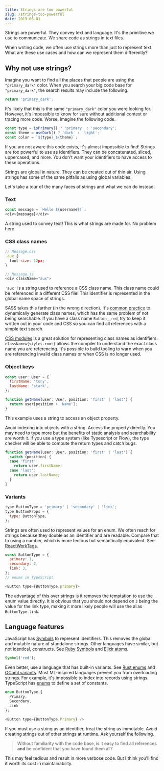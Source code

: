 ```yaml
---
title: Strings are too powerful
slug: /strings-too-powerful
date: 2019-06-01
---
```


Strings are powerful. They convey text and language. It's the primitive we use to communicate. We share code as strings in text files.

When writing code, we often use strings more than just to represent text. What are these use cases and how can we represent them differently?

## Why not use strings?

Imagine you want to find all the places that people are using the `"primary_dark"` color. When you search your big code base for `"primary_dark"`, the search results may include the following.

```js
return 'primary_dark';
```

It's likely that this is the same `"primary_dark"` color you were looking for. However, it's impossible to know for sure without additional context or tracing more code. Worse, imagine the following code.

```js
const type = isPrimary() ? 'primary' : 'secondary';
const theme = useDark() ? 'dark' : 'light';
const color = `${type}_${theme}`;
```

If you are not aware this code exists, it's almost impossible to find! Strings are too powerful to use as identifiers. They can be concatenated, sliced, uppercased, and more. You don't want your identifiers to have access to these operations.

Strings are global in nature. They can be created out of thin air. Using strings has some of the same pitfalls as using global variables.

Let's take a tour of the many faces of strings and what we can do instead.

### Text

```js
const message = `Hello ${username}!`;
<div>{message}</div>
```

A string used to convey text! This is what strings are made for. No problem here.

### CSS class names

```js
// Message.css
.aux {
  font-size: 12px;
}

// Message.js
<div className="aux">
```

`'aux'` is a string used to reference a CSS class name. This class name could be referenced in a different CSS file! This identifier is represented in the global name space of strings.

SASS takes this farther (in the wrong direction). It's [common practice](https://sass-lang.com/documentation/style-rules/parent-selector#adding-suffixes) to dynamically generate class names, which has the same problem of not being searchable. If you have a class name `Button__red`, try to keep it written out in your code and CSS so you can find all references with a simple text search.

[CSS modules](https://github.com/css-modules/css-modules) is a great solution for representing class names as identifiers. `className={styles.root}` allows the compiler to understand the exact class name you are referencing. It's possible to build tooling to warn when you are referencing invalid class names or when CSS is no longer used.

### Object keys

```js
const user: User = {
  firstName: 'tony',
  lastName: 'stark',
};

function getName(user: User, position: 'first' | 'last') {
  return user[position + 'Name'];
}
```

This example uses a string to access an object property.

Avoid indexing into objects with a string. Access the property directly. You may need to type more but the benefits of static analysis and searchability are worth it. If you use a type system (like Typescript or Flow), the type checker will be able to compute the return types and catch bugs.

```js
function getName(user: User, position: 'first' | 'last') {
  switch (position) {
  case 'first':
    return user.firstName;
  case 'last':
    return user.lastName;
  }
}
```

### Variants

```js
type ButtonType = 'primary' | 'secondary' | 'link';
type ButtonProps = {
  type: ButtonType,
};
```

Strings are often used to represent values for an enum. We often reach for strings because they double as an identifier and are readable. Compare that to using a number, which is more tedious but semantically equivalent. See [ReactWorkTags](https://github.com/facebook/react/blob/0c03a474362c27aa9222ae27088782a01402067c/packages/shared/ReactWorkTags.js#L33-L53).

```js
const ButtonType = {
  primary: 1,
  secondary: 2,
  link: 3,
};
// enums in TypeScript

<Button type={ButtonType.primary}>
```

The advantage of this over strings is it removes the temptation to use the enum value directly. It is obvious that you should not depend on `3` being the value for the link type, making it more likely people will use the alias `ButtonType.link`.

## Language features

JavaScript has [Symbols](https://developer.mozilla.org/en-US/docs/Web/JavaScript/Reference/Global_Objects/Symbol) to represent identifiers. This removes the global and mutable nature of standalone strings. Other languages have similar, but not identical, constructs. See [Ruby Symbols](https://ruby-doc.org/core-2.5.0/Symbol.html) and [Elixir atoms](https://elixir-lang.org/getting-started/basic-types.html#atoms).

```js
Symbol('red');
```

Even better, use a language that has built-in variants. See [Rust enums](https://doc.rust-lang.org/book/ch06-01-defining-an-enum.html) and [OCaml variants](http://caml.inria.fr/pub/docs/manual-ocaml/lablexamples.html#sec47). Most ML-inspired languages prevent you from overloading strings. For example, it's impossible to index into records using strings. TypeScript has [enums](https://www.typescriptlang.org/docs/handbook/enums.html) to define a set of constants.

```js
enum ButtonType {
  Primary,
  Secondary,
  Link
};

<Button type={ButtonType.Primary} />
```

If you must use a string as an identifier, treat the string as immutable. Avoid creating strings out of other strings at runtime. Ask yourself the following.

> Without familiarity with the code base, is it easy to find all references **and** be confident that you have found them all?

This may feel tedious and result in more verbose code. But I think you'll find it worth its cost in maintainability.